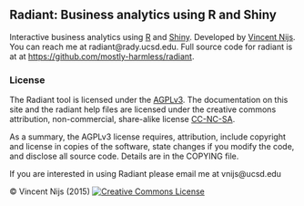 ## Radiant: Business analytics using R and Shiny

Interactive business analytics using [R](http://www.r-project.org/) and [Shiny](http[://www.rstudio.com/shiny/). Developed by [Vincent Nijs]("http://rady.ucsd.edu/faculty/directory/nijs/"). You can reach me at radiant@rady.ucsd.edu. Full source code for radiant is at at <https://github.com/mostly-harmless/radiant>.

### License

The Radiant tool is licensed under the <a href="http://www.tldrlegal.com/l/AGPL3" target="\_blank">AGPLv3</a>. The documentation on this site and the radiant help files are licensed under the creative commons attribution, non-commercial, share-alike license <a href="http://creativecommons.org/licenses/by-nc-sa/4.0/" target="\_blank">CC-NC-SA</a>.

As a summary, the AGPLv3 license requires, attribution, include copyright and license in copies of the software, state changes if you modify the code, and disclose all source code. Details are in the COPYING file.

If you are interested in using Radiant please email me at vnijs@ucsd.edu

&copy; Vincent Nijs (2015) <a rel="license" href="http://creativecommons.org/licenses/by-nc-sa/4.0/" target="_blank"><img alt="Creative Commons License" style="border-width:0" src="https://github.com/mostly-harmless/radiant/blob/master/inst/base/www/imgs/80x15.png" /></a>
